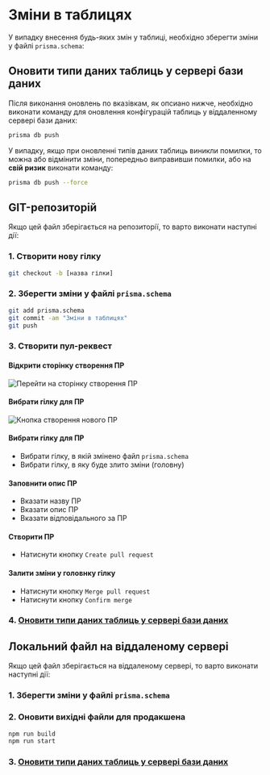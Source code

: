 # Зміни в таблицях

У випадку внесення будь-яких змін у таблиці, необхідно зберегти зміни у файлі `prisma.schema`:

## Оновити типи даних таблиць у сервері бази даних
Після виконання оновлень по вказівкам, як опсиано нижче, необхідно виконати команду для оновлення конфігурацій таблиць у віддаленному сервері бази даних:

```bash copy
prisma db push
```

У випадку, якщо при оновленні типів даних таблиць виникли помилки, то можна або відмінити зміни, попередньо виправивши помилки, або на **свій ризик** виконати команду:

```bash copy
prisma db push --force
```

## GIT-репозиторій

Якщо цей файл зберігається на репозиторії, то варто виконати наступні дії:

### 1. Створити нову гілку

```bash copy
git checkout -b [назва гілки]
```

### 2. Зберегти зміни у файлі `prisma.schema`

```bash copy
git add prisma.schema
git commit -am "Зміни в таблицях"
git push
```

### 3. Створити пул-реквест

#### Відкрити сторінку створення ПР
![Перейти на сторінку створення ПР](/images/database/pr-create-1.png)

#### Вибрати гілку для ПР
![Кнопка створення нового ПР](/images/database/pr-create-2.png)

#### Вибрати гілку для ПР

- Вибрати гілку, в якій змінено файл `prisma.schema`
- Вибрати гілку, в яку буде злито зміни (головну)

#### Заповнити опис ПР

- Вказати назву ПР
- Вказати опис ПР
- Вказати відповідального за ПР

#### Створити ПР

- Натиснути кнопку `Create pull request`

#### Залити зміни у головнку гілку

- Натиснути кнопку `Merge pull request`
- Натиснути кнопку `Confirm merge`

### 4. [Оновити типи даних таблиць у сервері бази даних](#оновити-типи-даних-таблиць-у-сервері-бази-даних)


## Локальний файл на віддаленому сервері

Якщо цей файл зберігається на віддаленому сервері, то варто виконати наступні дії:

### 1. Зберегти зміни у файлі `prisma.schema`

### 2. Оновити вихідні файли для продакшена

```bash copy
npm run build
npm run start
```

### 3. [Оновити типи даних таблиць у сервері бази даних](#оновити-типи-даних-таблиць-у-сервері-бази-даних)


